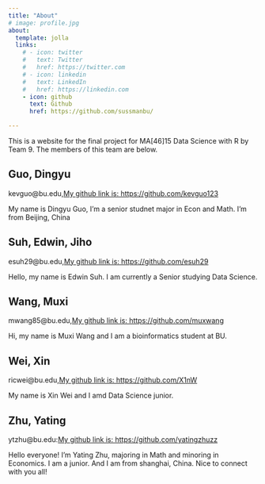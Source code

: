 ```yaml
---
title: "About"
# image: profile.jpg
about:
  template: jolla
  links:
    # - icon: twitter
    #   text: Twitter
    #   href: https://twitter.com
    # - icon: linkedin
    #   text: LinkedIn
    #   href: https://linkedin.com
    - icon: github
      text: Github
      href: https://github.com/sussmanbu/

---
```

This is a website for the final project for MA[46]15 Data Science with R by Team 9.
The members of this team are below.

## Guo, Dingyu
kevguo@bu.edu,[My github link is: https://github.com/kevguo123](https://github.com/kevguo123)

My name is Dingyu Guo, I'm a senior studnet major in Econ and Math. I'm from Beijing, China


## Suh, Edwin, Jiho
esuh29@bu.edu,[My github link is: https://github.com/esuh29](https://github.com/esuh29)

Hello, my name is Edwin Suh. I am currently a Senior studying Data Science.

	
## Wang, Muxi
mwang85@bu.edu,[My github link is: https://github.com/muxwang](https://github.com/muxwang)

Hi, my name is Muxi Wang and I am a bioinformatics student at BU.

## Wei, Xin
ricwei@bu.edu,[My github link is: https://github.com/X1nW](https://github.com/X1nW)

My name is Xin Wei and I amd Data Science junior.
	
## Zhu, Yating
ytzhu@bu.edu:[My github link is: https://github.com/yatingzhuzz](https://github.com/yatingzhuzz)

Hello everyone! I'm Yating Zhu, majoring in Math and minoring in Economics. I am a junior. And I am from shanghai, China. Nice to connect with you all!

